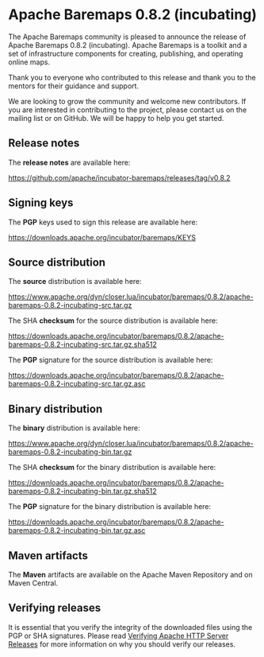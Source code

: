 # Apache Baremaps 0.8.2 (incubating)

The Apache Baremaps community is pleased to announce the release of Apache Baremaps 0.8.2 (incubating).
Apache Baremaps is a toolkit and a set of infrastructure components for creating, publishing, and operating online maps.

Thank you to everyone who contributed to this release and thank you to the mentors for their guidance and support.

We are looking to grow the community and welcome new contributors.
If you are interested in contributing to the project, please contact us on the mailing list or on GitHub.
We will be happy to help you get started.

## Release notes

The **release notes** are available here:

https://github.com/apache/incubator-baremaps/releases/tag/v0.8.2

## Signing keys

The **PGP** keys used to sign this release are available here:

https://downloads.apache.org/incubator/baremaps/KEYS

## Source distribution

The **source** distribution is available here:

https://www.apache.org/dyn/closer.lua/incubator/baremaps/0.8.2/apache-baremaps-0.8.2-incubating-src.tar.gz

The SHA **checksum** for the source distribution is available here:

https://downloads.apache.org/incubator/baremaps/0.8.2/apache-baremaps-0.8.2-incubating-src.tar.gz.sha512

The **PGP** signature for the source distribution is available here:

https://downloads.apache.org/incubator/baremaps/0.8.2/apache-baremaps-0.8.2-incubating-src.tar.gz.asc

## Binary distribution

The **binary** distribution is available here:

https://www.apache.org/dyn/closer.lua/incubator/baremaps/0.8.2/apache-baremaps-0.8.2-incubating-bin.tar.gz

The SHA **checksum** for the binary distribution is available here:

https://downloads.apache.org/incubator/baremaps/0.8.2/apache-baremaps-0.8.2-incubating-bin.tar.gz.sha512

The **PGP** signature for the binary distribution is available here:

https://downloads.apache.org/incubator/baremaps/0.8.2/apache-baremaps-0.8.2-incubating-bin.tar.gz.asc

## Maven artifacts

The **Maven** artifacts are available on the Apache Maven Repository and on Maven Central.

## Verifying releases

It is essential that you verify the integrity of the downloaded files using the PGP or SHA signatures.
Please read [Verifying Apache HTTP Server Releases](https://www.apache.org/info/verification.html) for more information on why you should verify our releases.
